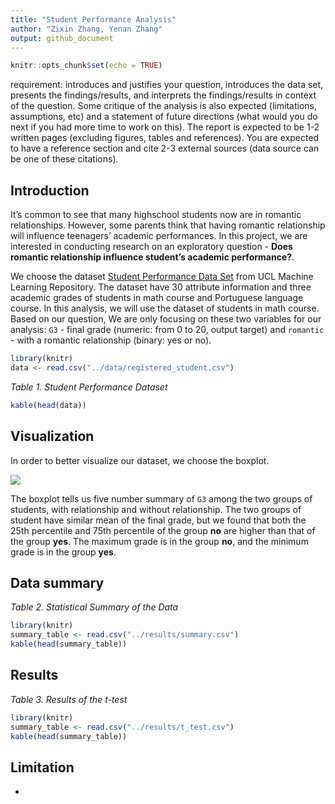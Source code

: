 ```yaml
---
title: "Student Performance Analysis"
author: "Zixin Zhang, Yenan Zhang"
output: github_document
---
```


```r
knitr::opts_chunk$set(echo = TRUE)
```

requirement: introduces and justifies your question, introduces the data set, presents the findings/results, and interprets the findings/results in context of the question. Some critique of the analysis is also expected (limitations, assumptions, etc) and a statement of future directions (what would you do next if you had more time to work on this). The report is expected to be 1-2 written pages (excluding figures, tables and references). You are expected to have a reference section and cite 2-3 external sources (data source can be one of these citations).

## Introduction
It's common to see that many highschool students now are in romantic relationships. However, some parents think that having romantic relationship will influence teenagers' academic performances. In this project, we are interested in conducting research on an exploratory question - **Does romantic relationship influence student's academic performance?**. 

We choose the dataset [Student Performance Data Set](https://archive.ics.uci.edu/ml/datasets/Student+Performance) from UCL Machine Learning Repository. The dataset have 30 attribute information and three academic grades of students in math course and Portuguese language course. In this analysis, we will use the dataset of students in math course. Based on our question, We are only focusing on these two variables for our analysis: `G3` - final grade (numeric: from 0 to 20, output target) and `romantic` - with a romantic relationship (binary: yes or no).

```r
library(knitr)
data <- read.csv("../data/registered_student.csv")
```

*Table 1. Student Performance Dataset*
```r
kable(head(data))
```

## Visualization
In order to better visualize our dataset, we choose the boxplot. 

![](../results/boxplot.png)

The boxplot tells us five number summary of `G3` among the two groups of students, with relationship and without relationship. The two groups of student have similar mean of the final grade, but we found that both the 25th percentile and 75th percentile of the group **no** are higher than that of the group **yes**. The maximum grade is in the group **no**, and the minimum grade is in the group **yes**.

## Data summary

*Table 2. Statistical Summary of the Data*
```r
library(knitr)
summary_table <- read.csv("../results/summary.csv")
kable(head(summary_table))
```


## Results

*Table 3. Results of the t-test*
```r
library(knitr)
summary_table <- read.csv("../results/t_test.csv")
kable(head(summary_table))
```

## Limitation

- 
